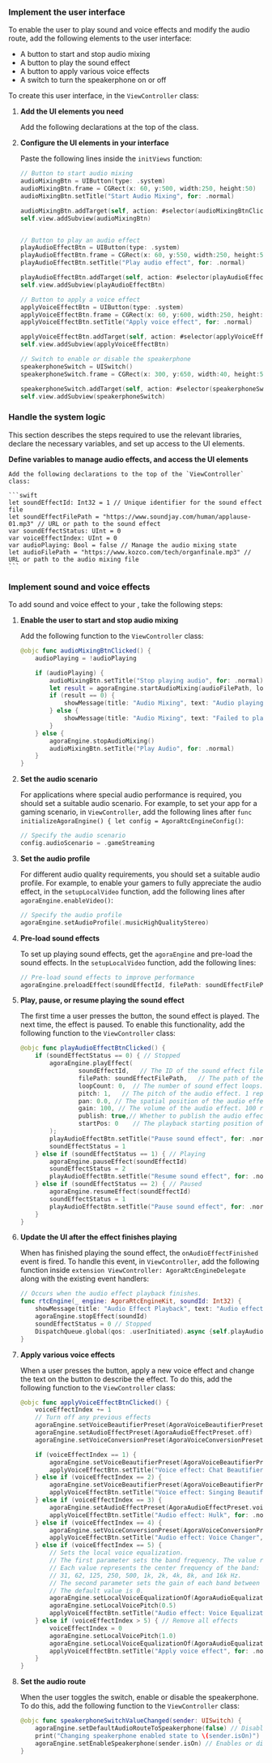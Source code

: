 
### Implement the user interface

To enable the user to play sound and voice effects and modify the audio route, add the following elements to the user interface:

* A button to start and stop audio mixing
* A button to play the sound effect
* A button to apply various voice effects
* A switch to turn the speakerphone on or off

To create this user interface, in the `ViewController` class:

1. **Add the UI elements you need**

    Add the following declarations at the top of the class.

    <CreateUI />

1. **Configure the UI elements in your interface**

    Paste the following lines inside the `initViews` function:

    ```swift
    // Button to start audio mixing
    audioMixingBtn = UIButton(type: .system)
    audioMixingBtn.frame = CGRect(x: 60, y:500, width:250, height:50)
    audioMixingBtn.setTitle("Start Audio Mixing", for: .normal)

    audioMixingBtn.addTarget(self, action: #selector(audioMixingBtnClicked), for: .touchUpInside)
    self.view.addSubview(audioMixingBtn)


    // Button to play an audio effect
    playAudioEffectBtn = UIButton(type: .system)
    playAudioEffectBtn.frame = CGRect(x: 60, y:550, width:250, height:50)
    playAudioEffectBtn.setTitle("Play audio effect", for: .normal)

    playAudioEffectBtn.addTarget(self, action: #selector(playAudioEffectBtnClicked), for: .touchUpInside)
    self.view.addSubview(playAudioEffectBtn)

    // Button to apply a voice effect
    applyVoiceEffectBtn = UIButton(type: .system)
    applyVoiceEffectBtn.frame = CGRect(x: 60, y:600, width:250, height:50)
    applyVoiceEffectBtn.setTitle("Apply voice effect", for: .normal)

    applyVoiceEffectBtn.addTarget(self, action: #selector(applyVoiceEffectBtnClicked), for: .touchUpInside)
    self.view.addSubview(applyVoiceEffectBtn)

    // Switch to enable or disable the speakerphone
    speakerphoneSwitch = UISwitch()
    speakerphoneSwitch.frame = CGRect(x: 300, y:650, width:40, height:50)

    speakerphoneSwitch.addTarget(self, action: #selector(speakerphoneSwitchValueChanged), for: .touchUpInside)
    self.view.addSubview(speakerphoneSwitch)
    ```

### Handle the system logic

This section describes the steps required to use the relevant libraries, declare the necessary variables, and set up access to the UI elements.

**Define variables to manage audio effects, and access the UI elements**

    Add the following declarations to the top of the `ViewController` class:

    ```swift
    let soundEffectId: Int32 = 1 // Unique identifier for the sound effect file
    let soundEffectFilePath = "https://www.soundjay.com/human/applause-01.mp3" // URL or path to the sound effect
    var soundEffectStatus: UInt = 0
    var voiceEffectIndex: UInt = 0
    var audioPlaying: Bool = false // Manage the audio mixing state
    let audioFilePath = "https://www.kozco.com/tech/organfinale.mp3" // URL or path to the audio mixing file
    ```

### Implement sound and voice effects

To add sound and voice effect to your <Vpl k="CLIENT" />, take the following steps:

1. **Enable the user to start and stop audio mixing**

    Add the following function to the `ViewController` class:

    ```swift
    @objc func audioMixingBtnClicked() {
        audioPlaying = !audioPlaying

        if (audioPlaying) {
            audioMixingBtn.setTitle("Stop playing audio", for: .normal)
            let result = agoraEngine.startAudioMixing(audioFilePath, loopback: false, replace: false, cycle: -1, startPos: 0)
            if (result == 0) {
                showMessage(title: "Audio Mixing", text: "Audio playing")
            } else {
                showMessage(title: "Audio Mixing", text: "Failed to play audio")
            }
        } else {
            agoraEngine.stopAudioMixing()
            audioMixingBtn.setTitle("Play Audio", for: .normal)
        }
    }
    ```

1. **Set the audio scenario**

    For applications where special audio performance is required, you should set a suitable audio scenario. For example, to set your app for a gaming scenario, in `ViewController`, add the following lines after `func initializeAgoraEngine() {
            let config = AgoraRtcEngineConfig()`:

    ```swift
    // Specify the audio scenario
    config.audioScenario = .gameStreaming
    ```

1. **Set the audio profile**

    For different audio quality requirements, you should set a suitable audio profile.  For example, to enable your gamers to fully appreciate the audio effect, in the `setupLocalVideo` function, add the following lines after `agoraEngine.enableVideo()`:

    ```swift
    // Specify the audio profile
    agoraEngine.setAudioProfile(.musicHighQualityStereo)
    ```

1. **Pre-load sound effects**

    To set up playing sound effects, get the `agoraEngine` and pre-load the sound effects. In the `setupLocalVideo` function, add the following lines:

    ```swift
    // Pre-load sound effects to improve performance
    agoraEngine.preloadEffect(soundEffectId, filePath: soundEffectFilePath)
    ```

1. **Play, pause, or resume playing the sound effect**

    The first time a user presses the  button, the sound effect is played. The next time, the effect is paused. To enable this functionality, add the following function to the `ViewController` class:

    ```swift
    @objc func playAudioEffectBtnClicked() {
        if (soundEffectStatus == 0) { // Stopped
            agoraEngine.playEffect(
                    soundEffectId,   // The ID of the sound effect file.
                    filePath: soundEffectFilePath,   // The path of the sound effect file.
                    loopCount: 0,  // The number of sound effect loops. -1 means an infinite loop. 0 means once.
                    pitch: 1,   // The pitch of the audio effect. 1 represents the original pitch.
                    pan: 0.0, // The spatial position of the audio effect. 0.0 represents that the audio effect plays in the front.
                    gain: 100, // The volume of the audio effect. 100 represents the original volume.
                    publish: true,// Whether to publish the audio effect to remote users.
                    startPos: 0    // The playback starting position of the audio effect file in ms.
            );
            playAudioEffectBtn.setTitle("Pause sound effect", for: .normal)
            soundEffectStatus = 1
        } else if (soundEffectStatus == 1) { // Playing
            agoraEngine.pauseEffect(soundEffectId)
            soundEffectStatus = 2
            playAudioEffectBtn.setTitle("Resume sound effect", for: .normal)
        } else if (soundEffectStatus == 2) { // Paused
            agoraEngine.resumeEffect(soundEffectId)
            soundEffectStatus = 1
            playAudioEffectBtn.setTitle("Pause sound effect", for: .normal)
        }
    }
    ```

1. **Update the UI after the effect finishes playing**

    When <Vpd k="SDK" /> has finished playing the sound effect, the `onAudioEffectFinished` event is fired. To handle this event, in `ViewController`, add the following function inside `extension ViewController: AgoraRtcEngineDelegate` along with the existing event handlers:

    ```swift
    // Occurs when the audio effect playback finishes.
    func rtcEngine(_ engine: AgoraRtcEngineKit, soundId: Int32) {
        showMessage(title: "Audio Effect Playback", text: "Audio effect finished")
        agoraEngine.stopEffect(soundId)
        soundEffectStatus = 0 // Stopped
        DispatchQueue.global(qos: .userInitiated).async {self.playAudioEffectBtn.setTitle("Play audio effect", for: .normal)}
    }
    ```

1. **Apply various voice effects**

    When a user presses the button, apply a new voice effect and change the text on the button to describe the effect. To do this, add the following function to the `ViewController` class:

    ```swift
    @objc func applyVoiceEffectBtnClicked() {
        voiceEffectIndex += 1
        // Turn off any previous effects
        agoraEngine.setVoiceBeautifierPreset(AgoraVoiceBeautifierPreset.presetOff)
        agoraEngine.setAudioEffectPreset(AgoraAudioEffectPreset.off)
        agoraEngine.setVoiceConversionPreset(AgoraVoiceConversionPreset.off)

        if (voiceEffectIndex == 1) {
            agoraEngine.setVoiceBeautifierPreset(AgoraVoiceBeautifierPreset.presetChatBeautifierMagnetic)
            applyVoiceEffectBtn.setTitle("Voice effect: Chat Beautifier", for: .normal)
        } else if (voiceEffectIndex == 2) {
            agoraEngine.setVoiceBeautifierPreset(AgoraVoiceBeautifierPreset.presetSingingBeautifier)
            applyVoiceEffectBtn.setTitle("Voice effect: Singing Beautifier", for: .normal)
        } else if (voiceEffectIndex == 3) {
            agoraEngine.setAudioEffectPreset(AgoraAudioEffectPreset.voiceChangerEffectHulk)
            applyVoiceEffectBtn.setTitle("Audio effect: Hulk", for: .normal)
        } else if (voiceEffectIndex == 4) {
            agoraEngine.setVoiceConversionPreset(AgoraVoiceConversionPreset.changerBass)
            applyVoiceEffectBtn.setTitle("Audio effect: Voice Changer", for: .normal)
        } else if (voiceEffectIndex == 5) {
            // Sets the local voice equalization.
            // The first parameter sets the band frequency. The value ranges between 0 and 9.
            // Each value represents the center frequency of the band:
            // 31, 62, 125, 250, 500, 1k, 2k, 4k, 8k, and 16k Hz.
            // The second parameter sets the gain of each band between -15 and 15 dB.
            // The default value is 0.
            agoraEngine.setLocalVoiceEqualizationOf(AgoraAudioEqualizationBandFrequency.band500, withGain: 3)
            agoraEngine.setLocalVoicePitch(0.5)
            applyVoiceEffectBtn.setTitle("Audio effect: Voice Equalization", for: .normal)
        } else if (voiceEffectIndex > 5) { // Remove all effects
            voiceEffectIndex = 0
            agoraEngine.setLocalVoicePitch(1.0)
            agoraEngine.setLocalVoiceEqualizationOf(AgoraAudioEqualizationBandFrequency.band500, withGain: 0)
            applyVoiceEffectBtn.setTitle("Apply voice effect", for: .normal)
        }
    }
    ```

1. **Set the audio route**

    When the user toggles the switch, enable or disable the speakerphone. To do this, add the following function to the `ViewController` class:

    ```swift
    @objc func speakerphoneSwitchValueChanged(sender: UISwitch) {
        agoraEngine.setDefaultAudioRouteToSpeakerphone(false) // Disables the default audio route.
        print("Changing speakerphone enabled state to \(sender.isOn)")
        agoraEngine.setEnableSpeakerphone(sender.isOn) // Enables or disables the speakerphone temporarily.
    }
    ```
